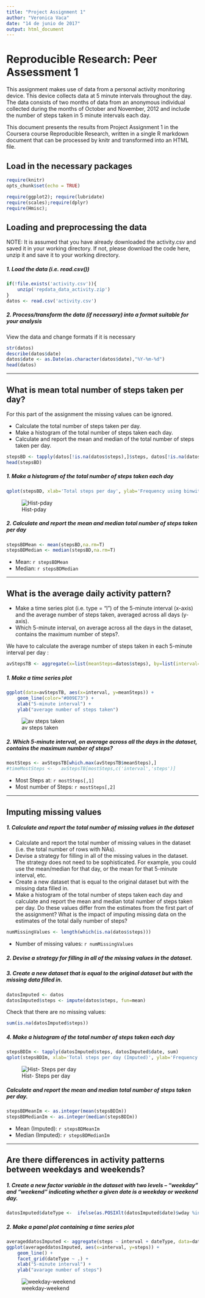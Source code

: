 ```yaml
---
title: "Project Assignment 1"
author: "Veronica Vaca"
date: "14 de junio de 2017"
output: html_document
---
```


# Reproducible Research: Peer Assessment 1

This assignment makes use of data from a personal activity monitoring device. This device collects data at 5 minute intervals throughout the day. The data consists of two months of data from an anonymous individual collected during the months of October and November, 2012 and include the number of steps taken in 5 minute intervals each day.

This document presents the results from Project Assignment 1 in the Coursera course Reproducible Research, written in a single R markdown document that can be processed by knitr and transformed into an HTML file.

## Load in the necessary packages
```r

require(knitr)
opts_chunk$set(echo = TRUE)

require(ggplot2); require(lubridate)
require(scales);require(dplyr)
require(Hmisc);
```

## Loading and preprocessing the data
NOTE: It is assumed that you have already downloaded the activity.csv and saved it in your working directory. If not, please download the code here, unzip it and save it to your working directory.

##### 1. Load the data (i.e. read.csv())
```r
if(!file.exists('activity.csv')){
    unzip('repdata_data_activity.zip')
}
datos <- read.csv('activity.csv')
```
##### 2. Process/transform the data (if necessary) into a format suitable for your analysis

View the data and change formats if it is necessary

```r
str(datos)
describe(datos$date)
datos$date <- as.Date(as.character(datos$date),"%Y-%m-%d")
head(datos)

```

-----

## What is mean total number of steps taken per day?

For this part of the assignment the missing values can be ignored.

* Calculate the total number of steps taken per day.
* Make a histogram of the total number of steps taken each day.
* Calculate and report the mean and median of the total number of steps taken per day.

```r
stepsBD <- tapply(datos[!is.na(datos$steps),]$steps, datos[!is.na(datos$steps),]$date, sum, na.rm=TRUE)
head(stepsBD)

```

##### 1. Make a histogram of the total number of steps taken each day
```r
qplot(stepsBD, xlab='Total steps per day', ylab='Frequency using binwith 500', binwidth=500,main = '           Histogram - Steps per day', colour = I('red'))
```
![Hist-pday](instructions_fig/Hist-pday.png) 


##### 2. Calculate and report the mean and median total number of steps taken per day
```r
stepsBDMean <- mean(stepsBD,na.rm=T)
stepsBDMedian <- median(stepsBD,na.rm=T)
```
* Mean: `r stepsBDMean`
* Median:  `r stepsBDMedian`

-----

## What is the average daily activity pattern?

* Make a time series plot (i.e. type = "l") of the 5-minute interval (x-axis) and the average number of steps taken, averaged across all days (y-axis).
* Which 5-minute interval, on average across all the days in the dataset, contains the maximum number of steps?.

We have to calculate the average number of steps taken in each 5-minute interval per day :

```r
avStepsTB <- aggregate(x=list(meanSteps=datos$steps), by=list(interval=datos$interval), FUN=mean, na.rm=TRUE)
```

##### 1. Make a time series plot
```r
ggplot(data=avStepsTB, aes(x=interval, y=meanSteps)) +
    geom_line(color="#009E73") +
    xlab("5-minute interval") +
    ylab("average number of steps taken") 
```

![av steps taken](instructions_fig/avstepstaken.png) 


##### 2. Which 5-minute interval, on average across all the days in the dataset, contains the maximum number of steps?
```r
mostSteps <- avStepsTB[which.max(avStepsTB$meanSteps),]
#timeMostSteps <-   avStepsTB[mostSteps,c('interval','steps')]
```

* Most Steps at: `r mostSteps[,1]`
* Most number of Steps: `r mostSteps[,2]`

----

## Imputing missing values
##### 1. Calculate and report the total number of missing values in the dataset 

* Calculate and report the total number of missing values in the dataset (i.e. the total number of rows with NAs).
* Devise a strategy for filling in all of the missing values in the dataset. The strategy does not need to be sophisticated. For example, you could use the mean/median for that day, or the mean for that 5-minute interval, etc.
* Create a new dataset that is equal to the original dataset but with the missing data filled in.
* Make a histogram of the total number of steps taken each day and calculate and report the mean and median total number of steps taken per day. Do these values differ from the estimates from the first part of the assignment? What is the impact of imputing missing data on the estimates of the total daily number of steps?

```r
numMissingValues <- length(which(is.na(datos$steps)))
```

* Number of missing values: `r numMissingValues`

##### 2. Devise a strategy for filling in all of the missing values in the dataset.
##### 3. Create a new dataset that is equal to the original dataset but with the missing data filled in.
```r
datosImputed <- datos
datosImputed$steps <- impute(datos$steps, fun=mean)
```
Check that there are no missing values:

```r
sum(is.na(datosImputed$steps))
```

##### 4. Make a histogram of the total number of steps taken each day 
```r
stepsBDIm <- tapply(datosImputed$steps, datosImputed$date, sum)
qplot(stepsBDIm, xlab='Total steps per day (Imputed)', ylab='Frequency using binwith 500', binwidth=500,main = '          Histogram - Steps per day', colour = I('red') )
```
![Hist- Steps per day](instructions_fig/Hist-Stepsperday.png) 

##### Calculate and report the mean and median total number of steps taken per day. 
```r
stepsBDMeanIm <- as.integer(mean(stepsBDIm))
stepsBDMedianIm <- as.integer(median(stepsBDIm))
```
* Mean (Imputed): `r stepsBDMeanIm`
* Median (Imputed):  `r stepsBDMedianIm`


----

## Are there differences in activity patterns between weekdays and weekends?
##### 1. Create a new factor variable in the dataset with two levels – “weekday” and “weekend” indicating whether a given date is a weekday or weekend day.

```r
datosImputed$dateType <-  ifelse(as.POSIXlt(datosImputed$date)$wday %in% c(0,6), 'weekend', 'weekday')
```

##### 2. Make a panel plot containing a time series plot

```r
averageddatosImputed <- aggregate(steps ~ interval + dateType, data=datosImputed, mean)
ggplot(averageddatosImputed, aes(x=interval, y=steps)) + 
    geom_line() + 
    facet_grid(dateType ~ .) +
    xlab("5-minute interval") + 
    ylab("avarage number of steps")
```

![weekday-weekend](instructions_fig/weekday-weekend.png) 
